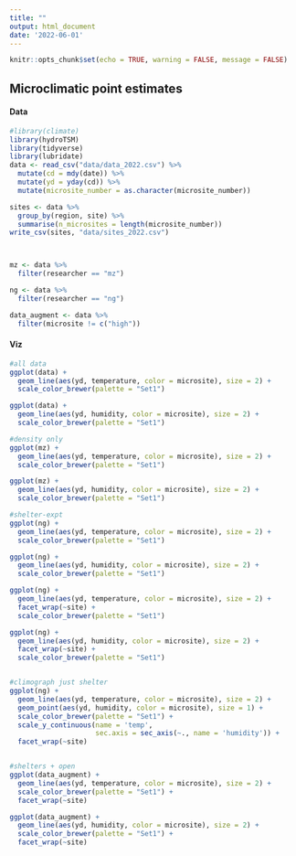 ```yaml
---
title: ""
output: html_document
date: '2022-06-01'
---
```


```r
knitr::opts_chunk$set(echo = TRUE, warning = FALSE, message = FALSE)
```

## Microclimatic point estimates


#### Data
```r
#library(climate)
library(hydroTSM)
library(tidyverse)
library(lubridate)
data <- read_csv("data/data_2022.csv") %>%
  mutate(cd = mdy(date)) %>% 
  mutate(yd = yday(cd)) %>%
  mutate(microsite_number = as.character(microsite_number))

sites <- data %>% 
  group_by(region, site) %>% 
  summarise(n_microsites = length(microsite_number))
write_csv(sites, "data/sites_2022.csv")



mz <- data %>% 
  filter(researcher == "mz")

ng <- data %>% 
  filter(researcher == "ng")

data_augment <- data %>% 
  filter(microsite != c("high"))

```


#### Viz
```r
#all data
ggplot(data) +
  geom_line(aes(yd, temperature, color = microsite), size = 2) +
  scale_color_brewer(palette = "Set1")

ggplot(data) +
  geom_line(aes(yd, humidity, color = microsite), size = 2) +
  scale_color_brewer(palette = "Set1")

#density only
ggplot(mz) +
  geom_line(aes(yd, temperature, color = microsite), size = 2) +
  scale_color_brewer(palette = "Set1")

ggplot(mz) +
  geom_line(aes(yd, humidity, color = microsite), size = 2) +
  scale_color_brewer(palette = "Set1")

#shelter-expt
ggplot(ng) +
  geom_line(aes(yd, temperature, color = microsite), size = 2) +
  scale_color_brewer(palette = "Set1")

ggplot(ng) +
  geom_line(aes(yd, humidity, color = microsite), size = 2) +
  scale_color_brewer(palette = "Set1")

ggplot(ng) +
  geom_line(aes(yd, temperature, color = microsite), size = 2) +
  facet_wrap(~site) +
  scale_color_brewer(palette = "Set1")

ggplot(ng) +
  geom_line(aes(yd, humidity, color = microsite), size = 2) +
  facet_wrap(~site) +
  scale_color_brewer(palette = "Set1")


#climograph just shelter
ggplot(ng) +
  geom_line(aes(yd, temperature, color = microsite), size = 2) +
  geom_point(aes(yd, humidity, color = microsite), size = 1) +
  scale_color_brewer(palette = "Set1") +
  scale_y_continuous(name = 'temp',
                     sec.axis = sec_axis(~., name = 'humidity')) +
  facet_wrap(~site)


#shelters + open
ggplot(data_augment) +
  geom_line(aes(yd, temperature, color = microsite), size = 2) +
  scale_color_brewer(palette = "Set1") +
  facet_wrap(~site)

ggplot(data_augment) +
  geom_line(aes(yd, humidity, color = microsite), size = 2) +
  scale_color_brewer(palette = "Set1") +
  facet_wrap(~site)

```

